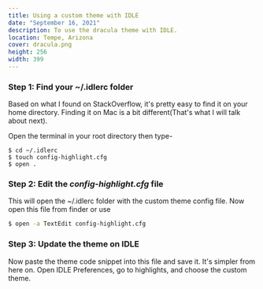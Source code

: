 ```yaml
---
title: Using a custom theme with IDLE
date: "September 16, 2021"
description: To use the dracula theme with IDLE.
location: Tempe, Arizona
cover: dracula.png
height: 256
width: 399
---
```


### Step 1: Find your ~/.idlerc folder

Based on what I found on StackOverflow, it's pretty easy to find it on your
home directory. Finding it on Mac is a bit different(That's what I will talk
about next).

Open the terminal in your root directory then type-

```shell
$ cd ~/.idlerc
$ touch config-highlight.cfg
$ open .
```

### Step 2: Edit the _config-highlight.cfg_ file

This will open the ~/.idlerc folder with the custom theme config file. Now open
this file from finder or use

```bash
$ open -a TextEdit config-highlight.cfg
```

### Step 3: Update the theme on IDLE

Now paste the theme code snippet into this file and save it. It's simpler from
here on. Open IDLE Preferences, go to highlights, and choose the custom theme.
